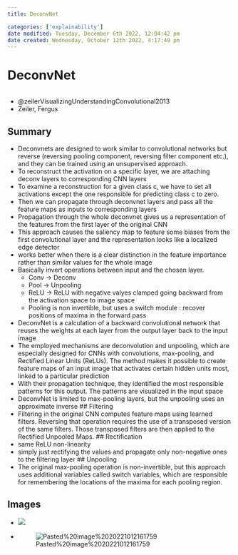 ```yaml
---
title: DeconvNet

categories: ['explainability']
date modified: Tuesday, December 6th 2022, 12:04:42 pm
date created: Wednesday, October 12th 2022, 4:17:49 pm
---
```


# DeconvNet
```toc
  ```
- @zeilerVisualizingUnderstandingConvolutional2013
- Zeiler, Fergus

## Summary
- Deconvnets are designed to work similar to convolutional networks but reverse (reversing pooling component, reversing filter component etc.), and they can be trained using an unsupervised approach.
- To reconstruct the activation on a specific layer, we are attaching deconv layers to corresponding CNN layers
- To examine a reconstruction for a given class c, we have to set all activations except the one responsible for predicting class c to zero.
- Then we can propagate through deconvnet layers and pass all the feature maps as inputs to corresponding layers
- Propagation through the whole deconvnet gives us a representation of the features from the first layer of the original CNN
- This approach causes the saliency map to feature some biases from the first convolutional layer and the representation looks like a localized edge detector
- works better when there is a clear distinction in the feature importance rather than similar values for the whole image
- Basically invert operations between input and the chosen layer.
	- Conv -> Deconv
	- Pool -> Unpooling
	- ReLU -> ReLU with negative valyes clamped going backward from the activation space to image space
	- Pooling is non invertible, but uses a switch module : recover positions of maxima in the forward pass
- DeconvNet is a calculation of a backward convolutional network that reuses the weights at each layer from the output layer back to the input image
- The employed mechanisms are deconvolution and unpooling, which are especially designed for CNNs with convolutions, max-pooling, and Rectified Linear Units (ReLUs). The method makes it possible to create feature maps of an input image that activates certain hidden units most, linked to a particular prediction
- With their propagation technique, they identified the most responsible patterns for this output. The patterns are visualized in the input space
- DeconvNet is limited to max-pooling layers, but the unpooling uses an approximate inverse
## Filtering 
- Filtering in the original CNN computes feature maps using learned filters. Reversing that operation requires the use of a transposed version of the same filters. Those transposed filters are then applied to the Rectified Unpooled Maps.
## Rectification 
- same ReLU non-linearity
- simply just rectifying the values and propagate only non-negative ones to the filtering layer
## Unpooling 
- The original max-pooling operation is non-invertible, but this approach uses additional variables called switch variables, which are responsible for remembering the locations of the maxima for each pooling region.

## Images

- ![](images/1!yfVt0dZ8X6h6WoDFlyAqsw.png)
- ![Pasted%20image%2020221012161759](images/Pasted%20image%2020221012161759.png)



